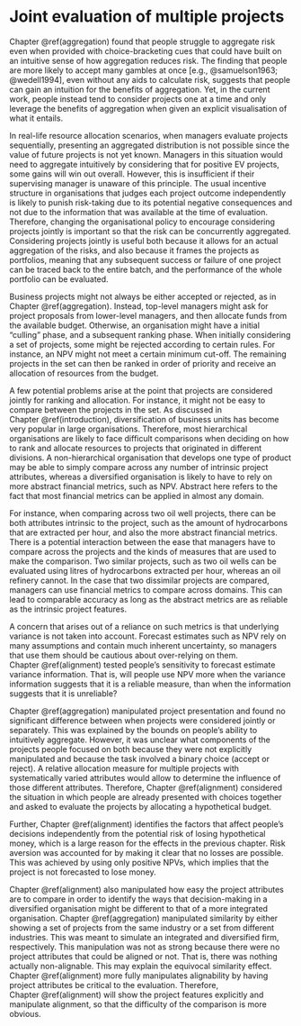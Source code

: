# Joint evaluation of multiple projects {#interstitial-1}

Chapter \@ref(aggregation) found that people struggle to aggregate risk even
when provided with choice-bracketing cues that could have built on an intuitive
sense of how aggregation reduces risk. The finding that people are more likely
to accept many gambles at once [e.g., @samuelson1963; @wedell1994], even without
any aids to calculate risk, suggests that people can gain an intuition for the
benefits of aggregation. Yet, in the current work, people instead tend to
consider projects one at a time and only leverage the benefits of aggregation
when given an explicit visualisation of what it entails.

In real-life resource allocation scenarios, when managers evaluate projects
sequentially, presenting an aggregated distribution is not possible since the
value of future projects is not yet known. Managers in this situation would need
to aggregate intuitively by considering that for positive EV projects, some
gains will win out overall. However, this is insufficient if their supervising
manager is unaware of this principle. The usual incentive structure in
organisations that judges each project outcome independently is likely to punish
risk-taking due to its potential negative consequences and not due to the
information that was available at the time of evaluation. Therefore, changing
the organisational policy to encourage considering projects jointly is important
so that the risk can be concurrently aggregated. Considering projects jointly is
useful both because it allows for an actual aggregation of the risks, and also
because it frames the projects as portfolios, meaning that any subsequent
success or failure of one project can be traced back to the entire batch, and
the performance of the whole portfolio can be evaluated.

Business projects might not always be either accepted or rejected, as in
Chapter \@ref(aggregation). Instead, top-level managers might ask for project
proposals from lower-level managers, and then allocate funds from the available
budget. Otherwise, an organisation might have a initial "culling" phase, and a
subsequent ranking phase. When initially considering a set of projects, some
might be rejected according to certain rules. For instance, an NPV might not
meet a certain minimum cut-off. The remaining projects in the set can then be
ranked in order of priority and receive an allocation of resources from the
budget.

A few potential problems arise at the point that projects are considered jointly
for ranking and allocation. For instance, it might not be easy to compare
between the projects in the set. As discussed in Chapter \@ref(introduction),
diversification of business units has become very popular in large
organisations. Therefore, most hierarchical organisations are likely to face
difficult comparisons when deciding on how to rank and allocate resources to
projects that originated in different divisions. A non-hierarchical organisation
that develops one type of product may be able to simply compare across any
number of intrinsic project attributes, whereas a diversified organisation is
likely to have to rely on more abstract financial metrics, such as NPV. Abstract
here refers to the fact that most financial metrics can be applied in almost any
domain.
 
For instance, when comparing across two oil well projects, there can be both
attributes intrinsic to the project, such as the amount of hydrocarbons that are
extracted per hour, and also the more abstract financial metrics. There is a
potential interaction between the ease that managers have to compare across the
projects and the kinds of measures that are used to make the comparison. Two
similar projects, such as two oil wells can be evaluated using litres of
hydrocarbons extracted per hour, whereas an oil refinery cannot. In the case
that two dissimilar projects are compared, managers can use financial metrics to
compare across domains. This can lead to comparable accuracy as long as the
abstract metrics are as reliable as the intrinsic project features.

A concern that arises out of a reliance on such metrics is that underlying
variance is not taken into account. Forecast estimates such as NPV rely on many
assumptions and contain much inherent uncertainty, so managers that use them
should be cautious about over-relying on them. Chapter \@ref(alignment) tested
people's sensitivity to forecast estimate variance information. That is, will
people use NPV more when the variance information suggests that it is a reliable
measure, than when the information suggests that it is unreliable?

Chapter \@ref(aggregation) manipulated project presentation and found no
significant difference between when projects were considered jointly or
separately. This was explained by the bounds on people's ability to intuitively
aggregate. However, it was unclear what components of the projects people
focused on both because they were not explicitly manipulated and because the
task involved a binary choice (accept or reject). A relative allocation measure
for multiple projects with systematically varied attributes would allow to
determine the influence of those different attributes. Therefore,
Chapter \@ref(alignment) considered the situation in which people are already
presented with choices together and asked to evaluate the projects by allocating
a hypothetical budget.

Further, Chapter \@ref(alignment) identifies the factors that affect people's
decisions independently from the potential risk of losing hypothetical money,
which is a large reason for the effects in the previous chapter. Risk aversion
was accounted for by making it clear that no losses are possible. This was
achieved by using only positive NPVs, which implies that the project is not
forecasted to lose money.

Chapter \@ref(alignment) also manipulated how easy the project attributes are to
compare in order to identify the ways that decision-making in a diversified
organisation might be different to that of a more integrated organisation.
Chapter \@ref(aggregation) manipulated similarity by either showing a set of
projects from the same industry or a set from different industries. This was
meant to simulate an integrated and diversified firm, respectively. This
manipulation was not as strong because there were no project attributes that
could be aligned or not. That is, there was nothing actually non-alignable. This
may explain the equivocal similarity effect. Chapter \@ref(alignment) more fully
manipulates alignability by having project attributes be critical to the
evaluation. Therefore, Chapter \@ref(alignment) will show the project features
explicitly and manipulate alignment, so that the difficulty of the comparison is
more obvious.

